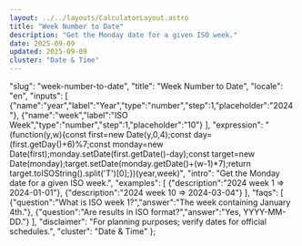 ```yaml
---
layout: ../../layouts/CalculatorLayout.astro
title: "Week Number to Date"
description: "Get the Monday date for a given ISO week."
date: 2025-09-09
updated: 2025-09-09
cluster: "Date & Time"
---
```


  "slug": "week-number-to-date",
  "title": "Week Number to Date",
  "locale": "en",
  "inputs": [
    {"name":"year","label":"Year","type":"number","step":1,"placeholder":"2024"},
    {"name":"week","label":"ISO Week","type":"number","step":1,"placeholder":"10"}
  ],
  "expression": "(function(y,w){const first=new Date(y,0,4);const day=(first.getDay()+6)%7;const monday=new Date(first);monday.setDate(first.getDate()-day);const target=new Date(monday);target.setDate(monday.getDate()+(w-1)*7);return target.toISOString().split('T')[0];})(year,week)",
  "intro": "Get the Monday date for a given ISO week.",
  "examples": [
    {"description":"2024 week 1 ⇒ 2024-01-01"},
    {"description":"2024 week 10 ⇒ 2024-03-04"}
  ],
  "faqs": [
    {"question":"What is ISO week 1?","answer":"The week containing January 4th."},
    {"question":"Are results in ISO format?","answer":"Yes, YYYY-MM-DD."}
  ],
  "disclaimer": "For planning purposes; verify dates for official schedules.",
  "cluster": "Date & Time"
};

<Calculator schema={schema} />

